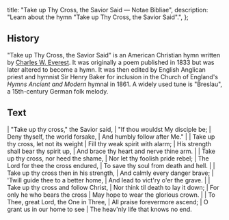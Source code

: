   title: "Take up Thy Cross, the Savior Said — Notae Bibliae",
  description: "Learn about the hymn \"Take up Thy Cross, the Savior Said\".",
};

<Initial text="Take up Thy Cross, the Savior Said" />

## History

"Take up Thy Cross, the Savior Said" is an American Christian hymn written by [Charles W. Everest](/liturgy/music/composers/charles-w-everest). It was originally a poem published in 1833 but was later altered to become a hymn. It was then edited by English Anglican priest and hymnist Sir Henry Baker for inclusion in the Church of England's *Hymns Ancient and Modern* hymnal in 1861. A widely used tune is "Breslau", a 15th-century German folk melody.

## Text

<Poetry>
|  "Take up thy cross," the Sav­ior said,
|  "If thou wouldst My dis­ci­ple be;
|  Deny thy­self, the world for­sake,
|  And hum­bly fol­low af­ter Me."
|
|  Take up thy cross, let not its weight
|  Fill thy weak spi­rit with alarm;
|  His strength shall bear thy spi­rit up,
|  And brace thy heart and nerve thine arm.
|
|  Take up thy cross, nor heed the shame,
|  Nor let thy fool­ish pride re­bel;
|  The Lord for thee the cross en­dured,
|  To save thy soul from death and hell.
|
|  Take up thy cross then in his strength,
|  And calmly every danger brave;
|  'Twill guide thee to a bet­ter home,
|  And lead to vict'ry o'er the grave.
|
|  Take up thy cross and fol­low Christ,
|  Nor think til death to lay it down;
|  For on­ly he who bears the cross
|  May hope to wear the glo­ri­ous crown.
|
|  To Thee, great Lord, the One in Three,
|  All praise for­ev­er­more as­cend;
|  O grant us in our home to see
|  The heav'nly life that knows no end.
</Poetry>
